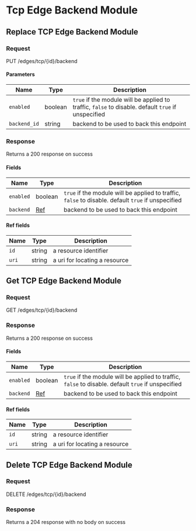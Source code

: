 
# Tcp Edge Backend Module

## Replace TCP Edge Backend Module

### Request

PUT /edges/tcp/\{id\}/backend

<TCPEdgeBackendModuleReplaceRequest />

#### Parameters

| Name         | Type    | Description                                                                                        |
| ------------ | ------- | -------------------------------------------------------------------------------------------------- |
| `enabled`    | boolean | `true` if the module will be applied to traffic, `false` to disable. default `true` if unspecified |
| `backend_id` | string  | backend to be used to back this endpoint                                                           |

### Response

Returns a 200 response on success

<TCPEdgeBackendModuleReplaceResponse />

#### Fields

| Name      | Type               | Description                                                                                        |
| --------- | ------------------ | -------------------------------------------------------------------------------------------------- |
| `enabled` | boolean            | `true` if the module will be applied to traffic, `false` to disable. default `true` if unspecified |
| `backend` | [Ref](#ref-fields) | backend to be used to back this endpoint                                                           |

#### Ref fields

| Name  | Type   | Description                   |
| ----- | ------ | ----------------------------- |
| `id`  | string | a resource identifier         |
| `uri` | string | a uri for locating a resource |

## Get TCP Edge Backend Module

### Request

GET /edges/tcp/\{id\}/backend

<TCPEdgeBackendModuleGetRequest />

### Response

Returns a 200 response on success

<TCPEdgeBackendModuleGetResponse />

#### Fields

| Name      | Type               | Description                                                                                        |
| --------- | ------------------ | -------------------------------------------------------------------------------------------------- |
| `enabled` | boolean            | `true` if the module will be applied to traffic, `false` to disable. default `true` if unspecified |
| `backend` | [Ref](#ref-fields) | backend to be used to back this endpoint                                                           |

#### Ref fields

| Name  | Type   | Description                   |
| ----- | ------ | ----------------------------- |
| `id`  | string | a resource identifier         |
| `uri` | string | a uri for locating a resource |

## Delete TCP Edge Backend Module

### Request

DELETE /edges/tcp/\{id\}/backend

<TCPEdgeBackendModuleDeleteRequest />

### Response

Returns a 204 response with no body on success
